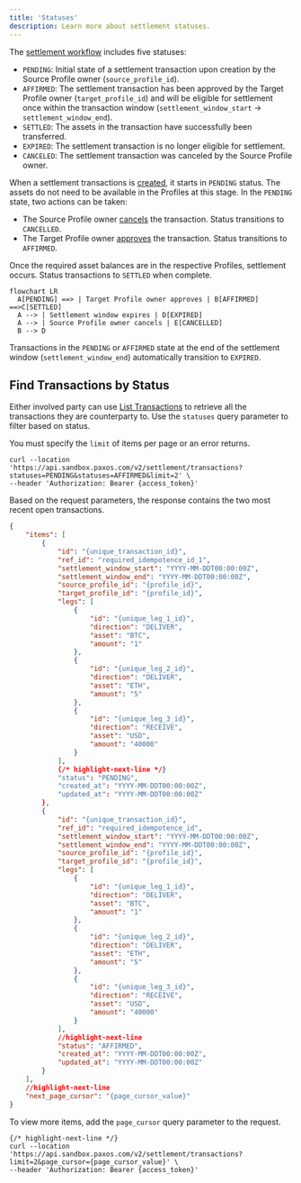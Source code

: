 ```yaml
---
title: 'Statuses'
description: Learn more about settlement statuses.
---
```


[create]: /api-reference/settlement/create-transaction
[cancel]: /api-reference/settlement/cancel-transaction
[affirm]: /api-reference/settlement/affirm-transaction
[list]: /api-reference/settlement/list-transactions
[workflow]: index.mdx#workflow

<Description description={frontMatter.description}/>

The [settlement workflow][workflow] includes five statuses:

- `PENDING`: Initial state of a settlement transaction upon creation by the Source Profile owner (`source_profile_id`).
- `AFFIRMED`: The settlement transaction has been approved by the Target Profile owner (`target_profile_id`) and will be eligible for settlement once within the transaction window (`settlement_window_start` → `settlement_window_end`).
- `SETTLED`: The assets in the transaction have successfully been transferred.
- `EXPIRED`: The settlement transaction is no longer eligible for settlement.
- `CANCELED`: The settlement transaction was canceled by the Source Profile owner.

When a settlement transactions is [created][create], it starts in `PENDING` status.
The assets do not need to be available in the Profiles at this stage.
In the `PENDING` state, two actions can be taken:
- The Source Profile owner [cancels][cancel] the transaction. Status transitions to `CANCELLED`.
- The Target Profile owner [approves][affirm] the transaction. Status transitions to `AFFIRMED`.

Once the required asset balances are in the respective Profiles, settlement occurs. Status transactions to `SETTLED` when complete.

```mermaid
flowchart LR
  A[PENDING] ==> | Target Profile owner approves | B[AFFIRMED] ==>C[SETTLED]
  A --> | Settlement window expires | D[EXPIRED]
  A --> | Source Profile owner cancels | E[CANCELLED]
  B --> D
```

Transactions in the `PENDING` or `AFFIRMED` state at the end of the settlement window (`settlement_window_end`) automatically transition to `EXPIRED`.

## Find Transactions by Status

Either involved party can use [List Transactions][list] to retrieve all the transactions they are counterparty to.
Use the `statuses` query parameter to filter based on status.

<Tip>

You must specify the `limit` of items per page or an error returns.

</Tip>

```shell
curl --location 'https://api.sandbox.paxos.com/v2/settlement/transactions?statuses=PENDING&statuses=AFFIRMED&limit=2' \
--header 'Authorization: Bearer {access_token}'
```

Based on the request parameters, the response contains the two most recent open transactions.

```json
{
    "items": [
        {
            "id": "{unique_transaction_id}",
            "ref_id": "required_idempotence_id_1",
            "settlement_window_start": "YYYY-MM-DDT00:00:00Z",
            "settlement_window_end": "YYYY-MM-DDT00:00:00Z",
            "source_profile_id": "{profile_id}",
            "target_profile_id": "{profile_id}",
            "legs": [
                {
                    "id": "{unique_leg_1_id}",
                    "direction": "DELIVER",
                    "asset": "BTC",
                    "amount": "1"
                },
                {
                    "id": "{unique_leg_2_id}",
                    "direction": "DELIVER",
                    "asset": "ETH",
                    "amount": "5"
                },
                {
                    "id": "{unique_leg_3_id}",
                    "direction": "RECEIVE",
                    "asset": "USD",
                    "amount": "40000"
                }
            ],
            {/* highlight-next-line */}
            "status": "PENDING",
            "created_at": "YYYY-MM-DDT00:00:00Z",
            "updated_at": "YYYY-MM-DDT00:00:00Z"
        },
        {
            "id": "{unique_transaction_id}",
            "ref_id": "required_idempotence_id",
            "settlement_window_start": "YYYY-MM-DDT00:00:00Z",
            "settlement_window_end": "YYYY-MM-DDT00:00:00Z",
            "source_profile_id": "{profile_id}",
            "target_profile_id": "{profile_id}",
            "legs": [
                {
                    "id": "{unique_leg_1_id}",
                    "direction": "DELIVER",
                    "asset": "BTC",
                    "amount": "1"
                },
                {
                    "id": "{unique_leg_2_id}",
                    "direction": "DELIVER",
                    "asset": "ETH",
                    "amount": "5"
                },
                {
                    "id": "{unique_leg_3_id}",
                    "direction": "RECEIVE",
                    "asset": "USD",
                    "amount": "40000"
                }
            ],
            //highlight-next-line
            "status": "AFFIRMED",
            "created_at": "YYYY-MM-DDT00:00:00Z",
            "updated_at": "YYYY-MM-DDT00:00:00Z"
        }
    ],
    //highlight-next-line
    "next_page_cursor": "{page_cursor_value}"
}
```

To view more items, add the `page_cursor` query parameter to the request.

```shell
{/* highlight-next-line */}
curl --location 'https://api.sandbox.paxos.com/v2/settlement/transactions?limit=2&page_cursor={page_cursor_value}' \
--header 'Authorization: Bearer {access_token}'
```
